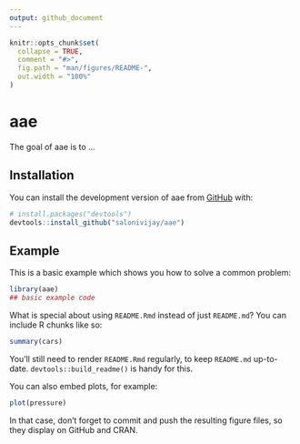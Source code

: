 ```yaml
---
output: github_document
---
```


<!-- README.md is generated from README.Rmd. Please edit that file -->

```r
knitr::opts_chunk$set(
  collapse = TRUE,
  comment = "#>",
  fig.path = "man/figures/README-",
  out.width = "100%"
)
```

# aae

<!-- badges: start -->
<!-- badges: end -->

The goal of aae is to ...

## Installation

You can install the development version of aae from [GitHub](https://github.com/) with:

``` r
# install.packages("devtools")
devtools::install_github("salonivijay/aae")
```

## Example

This is a basic example which shows you how to solve a common problem:

```r
library(aae)
## basic example code
```

What is special about using `README.Rmd` instead of just `README.md`? You can include R chunks like so:

```r
summary(cars)
```

You'll still need to render `README.Rmd` regularly, to keep `README.md` up-to-date. `devtools::build_readme()` is handy for this.

You can also embed plots, for example:

```r
plot(pressure)
```

In that case, don't forget to commit and push the resulting figure files, so they display on GitHub and CRAN.
